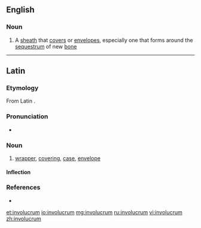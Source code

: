 ==English==

===Noun===
{{en-noun|involucra}}

# A [[sheath]] that [[cover]]s or [[envelope]]s, especially one that forms around the [[sequestrum]] of new [[bone]]

----
==Latin==
===Etymology=== 
From Latin {{l|la|involvō}}.

===Pronunciation===
* {{la-pronunc|involūcrum}}

===Noun===
{{la-noun|involūcrum|involucri|involūcrī|n|second}}

# [[wrapper]], [[covering]], [[case]], [[envelope]]

====Inflection====
{{la-decl-2nd-N|involūcr}}

===References===
* {{R:L&S}}

[[et:involucrum]]
[[io:involucrum]]
[[mg:involucrum]]
[[ru:involucrum]]
[[vi:involucrum]]
[[zh:involucrum]]